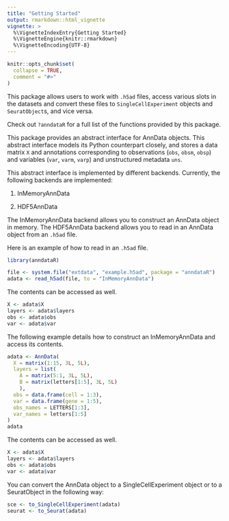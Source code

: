 ```yaml
---
title: "Getting Started"
output: rmarkdown::html_vignette
vignette: >
  %\VignetteIndexEntry{Getting Started}
  %\VignetteEngine{knitr::rmarkdown}
  %\VignetteEncoding{UTF-8}
---
```


```r
knitr::opts_chunk$set(
  collapse = TRUE,
  comment = "#>"
)
```

This package allows users to work with `.h5ad` files, access various slots in the datasets and convert these files to `SingleCellExperiment` objects and `SeuratObject`s, and vice versa.

Check out `?anndataR` for a full list of the functions provided by this package.

This package provides an abstract interface for AnnData objects. This abstract interface models its Python counterpart closely, and stores a data matrix `X` and annotations corresponding to observations (`obs`, `obsm`, `obsp`) and variables (`var`, `varm`, `varp`) and unstructured metadata `uns`.


This abstract interface is implemented by different backends. Currently, the following backends are implemented:

1. InMemoryAnnData

2. HDF5AnnData

The InMemoryAnnData backend allows you to construct an AnnData object in memory.
The HDF5AnnData backend allows you to read in an AnnData object from an `.h5ad` file.

Here is an example of how to read in an `.h5ad` file.

```r
library(anndataR)
```

```r
file <- system.file("extdata", "example.h5ad", package = "anndataR")
adata <- read_h5ad(file, to = "InMemoryAnnData")
```

The contents can be accessed as well.
```r
X <- adata$X
layers <- adata$layers
obs <- adata$obs
var <- adata$var
```

The following example details how to construct an InMemoryAnnData and access its contents.

```r

adata <- AnnData(
  X = matrix(1:15, 3L, 5L),
  layers = list(
    A = matrix(5:1, 3L, 5L),
    B = matrix(letters[1:5], 3L, 5L)
    ),
  obs = data.frame(cell = 1:3),
  var = data.frame(gene = 1:5),
  obs_names = LETTERS[1:3],
  var_names = letters[1:5]
)
adata
```

The contents can be accessed as well.
```r
X <- adata$X
layers <- adata$layers
obs <- adata$obs
var <- adata$var
```

You can convert the AnnData object to a SingleCellExperiment object or to a SeuratObject in the following way:

```r
sce <- to_SingleCellExperiment(adata)
seurat <- to_Seurat(adata)
```


